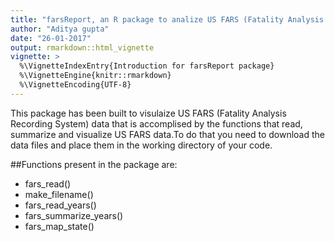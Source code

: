 ```yaml
---
title: "farsReport, an R package to analize US FARS (Fatality Analysis Recording System) data"
author: "Aditya gupta"
date: "26-01-2017"
output: rmarkdown::html_vignette
vignette: >
  %\VignetteIndexEntry{Introduction for farsReport package}
  %\VignetteEngine{knitr::rmarkdown}
  %\VignetteEncoding{UTF-8}
---
```


This package has been built to visulaize US FARS (Fatality Analysis Recording System) data that is accomplised by the functions that read, summarize and visualize US FARS data.To do that you need to download the data files and place them in the working directory of your code.

##Functions present in the package are:

  * fars_read()
  * make_filename()
  * fars_read_years()
  * fars_summarize_years()
  * fars_map_state()
